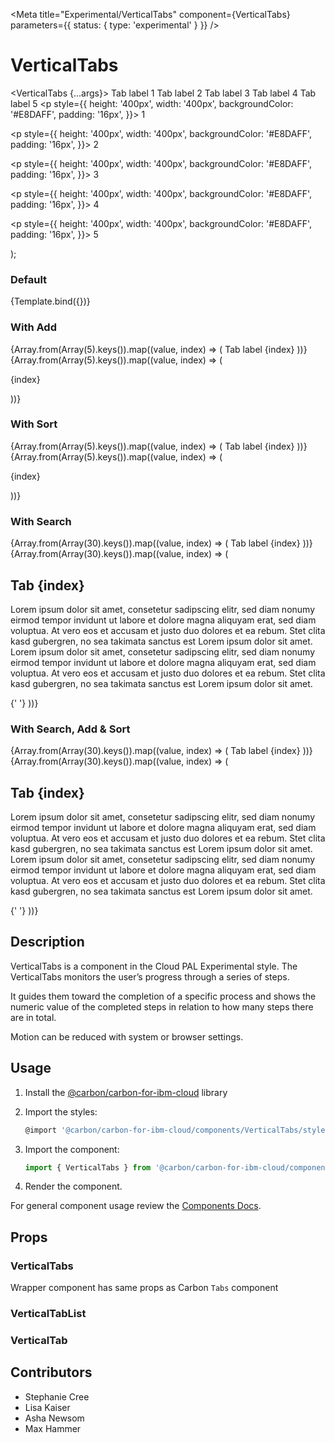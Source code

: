 
<Meta
  title="Experimental/VerticalTabs"
  component={VerticalTabs}
  parameters={{ status: { type: 'experimental' } }}
/>

# VerticalTabs

  <VerticalTabs {...args}>
    <VerticalTabList withSort={false} aria-label="vertical-tab-list">
      <VerticalTab index={0} secondaryLabel="Label">Tab label 1</VerticalTab>
      <VerticalTab index={1} secondaryLabel="Label">Tab label 2</VerticalTab>
      <VerticalTab index={2} secondaryLabel="Label">Tab label 3</VerticalTab>
      <VerticalTab index={3} secondaryLabel="Label">Tab label 4</VerticalTab>
      <VerticalTab index={4} secondaryLabel="Label">Tab label 5</VerticalTab>
    </VerticalTabList>
    <VerticalTabPanels >
      <VerticalTabPanel>
        <p
          style={{
            height: '400px',
            width: '400px',
            backgroundColor: '#E8DAFF',
            padding: '16px',
          }}>
          1
        </p>
      </VerticalTabPanel>
      <VerticalTabPanel>
        <p
          style={{
            height: '400px',
            width: '400px',
            backgroundColor: '#E8DAFF',
            padding: '16px',
          }}>
          2
        </p>
      </VerticalTabPanel>
      <VerticalTabPanel>
        <p
          style={{
            height: '400px',
            width: '400px',
            backgroundColor: '#E8DAFF',
            padding: '16px',
          }}>
          3
        </p>
      </VerticalTabPanel>
      <VerticalTabPanel>
        <p
          style={{
            height: '400px',
            width: '400px',
            backgroundColor: '#E8DAFF',
            padding: '16px',
          }}>
          4
        </p>
      </VerticalTabPanel>
      <VerticalTabPanel>
        <p
          style={{
            height: '400px',
            width: '400px',
            backgroundColor: '#E8DAFF',
            padding: '16px',
          }}>
          5
        </p>
      </VerticalTabPanel>
    </VerticalTabPanels>
  </VerticalTabs>
);

### Default

<Canvas>
  <Story name="Default">{Template.bind({})}</Story>
</Canvas>

### With Add

<Canvas>
  <Story name="With Add">
    <VerticalTabs>
      <VerticalTabList withAdd withSort={false} aria-label="test">
        {Array.from(Array(5).keys()).map((value, index) => (
          <VerticalTab secondaryLabel="foo" index={index}>
            Tab label {index}
          </VerticalTab>
        ))}
      </VerticalTabList>
      <VerticalTabPanels className="test-panels">
        {Array.from(Array(5).keys()).map((value, index) => (
          <VerticalTabPanel index={index}>
            <p
              style={{
                height: '400px',
                width: '400px',
                backgroundColor: '#E8DAFF',
                padding: '16px',
              }}>
              {index}
            </p>
          </VerticalTabPanel>
        ))}
      </VerticalTabPanels>
    </VerticalTabs>
  </Story>
</Canvas>

### With Sort

<Canvas>
  <Story name="With Sort">
    <VerticalTabs>
      <VerticalTabList withSort aria-label="test">
        {Array.from(Array(5).keys()).map((value, index) => (
          <VerticalTab secondaryLabel="foo" index={index}>
            Tab label {index}
          </VerticalTab>
        ))}
      </VerticalTabList>
      <VerticalTabPanels className="test-panels">
        {Array.from(Array(5).keys()).map((value, index) => (
          <VerticalTabPanel index={index}>
            <p
              style={{
                height: '400px',
                width: '400px',
                backgroundColor: '#E8DAFF',
                padding: '16px',
              }}>
              {index}
            </p>
          </VerticalTabPanel>
        ))}
      </VerticalTabPanels>
    </VerticalTabs>
  </Story>
</Canvas>

### With Search

<Canvas>
  <Story name="With Search">
    <div style={{ maxHeight: '400px', display: 'flex' }}>
      <VerticalTabs>
        <VerticalTabList withSearch aria-label="test">
          {Array.from(Array(30).keys()).map((value, index) => (
            <VerticalTab
              secondaryLabel="foo"
              index={index}
              statusIndicator="success">
              Tab label {index}
            </VerticalTab>
          ))}
        </VerticalTabList>
        <VerticalTabPanels className="test-panels">
          {Array.from(Array(30).keys()).map((value, index) => (
            <VerticalTabPanel index={index}>
              <p
                style={{
                  backgroundColor: '#E8DAFF',
                  padding: '16px',
                }}>
                <h2>Tab {index}</h2>
                <p>
                  Lorem ipsum dolor sit amet, consetetur sadipscing elitr, sed
                  diam nonumy eirmod tempor invidunt ut labore et dolore magna
                  aliquyam erat, sed diam voluptua. At vero eos et accusam et
                  justo duo dolores et ea rebum. Stet clita kasd gubergren, no
                  sea takimata sanctus est Lorem ipsum dolor sit amet. Lorem
                  ipsum dolor sit amet, consetetur sadipscing elitr, sed diam
                  nonumy eirmod tempor invidunt ut labore et dolore magna
                  aliquyam erat, sed diam voluptua. At vero eos et accusam et
                  justo duo dolores et ea rebum. Stet clita kasd gubergren, no
                  sea takimata sanctus est Lorem ipsum dolor sit amet.
                </p>
              </p>{' '}
            </VerticalTabPanel>
          ))}
        </VerticalTabPanels>
      </VerticalTabs>
    </div>
  </Story>
</Canvas>

### With Search, Add & Sort

<Canvas>
  <Story name="With Search, Add & Sort">
    <div style={{ maxHeight: '400px', display: 'flex' }}>
      <VerticalTabs>
        <VerticalTabList withSearch withAdd WithSort aria-label="test">
          {Array.from(Array(30).keys()).map((value, index) => (
            <VerticalTab
              secondaryLabel="foo"
              index={index}
              statusIndicator="success">
              Tab label {index}
            </VerticalTab>
          ))}
        </VerticalTabList>
        <VerticalTabPanels className="test-panels">
          {Array.from(Array(30).keys()).map((value, index) => (
            <VerticalTabPanel index={index}>
              <p
                style={{
                  backgroundColor: '#E8DAFF',
                  padding: '16px',
                }}>
                <h2>Tab {index}</h2>
                <p>
                  Lorem ipsum dolor sit amet, consetetur sadipscing elitr, sed
                  diam nonumy eirmod tempor invidunt ut labore et dolore magna
                  aliquyam erat, sed diam voluptua. At vero eos et accusam et
                  justo duo dolores et ea rebum. Stet clita kasd gubergren, no
                  sea takimata sanctus est Lorem ipsum dolor sit amet. Lorem
                  ipsum dolor sit amet, consetetur sadipscing elitr, sed diam
                  nonumy eirmod tempor invidunt ut labore et dolore magna
                  aliquyam erat, sed diam voluptua. At vero eos et accusam et
                  justo duo dolores et ea rebum. Stet clita kasd gubergren, no
                  sea takimata sanctus est Lorem ipsum dolor sit amet.
                </p>
              </p>{' '}
            </VerticalTabPanel>
          ))}
        </VerticalTabPanels>
      </VerticalTabs>
    </div>
  </Story>
</Canvas>

## Description

VerticalTabs is a component in the Cloud PAL Experimental style. The
VerticalTabs monitors the user’s progress through a series of steps.

It guides them toward the completion of a specific process and shows the numeric
value of the completed steps in relation to how many steps there are in total.

Motion can be reduced with system or browser settings.

## Usage

1.  Install the
    [@carbon/carbon-for-ibm-cloud](https://pages.github.ibm.com/cdai-design/cloud-pal/cloudpal-guidance/cloudpal-v2/migration-guides/#installing-and-using-the-new-packages)
    library
2.  Import the styles:

    ```js
    @import '@carbon/carbon-for-ibm-cloud/components/VerticalTabs/styles';
    ```

3.  Import the component:

    ```js
    import { VerticalTabs } from '@carbon/carbon-for-ibm-cloud/components';
    ```

4.  Render the component.

For general component usage review the
[Components Docs](https://pages.github.ibm.com/ibmcloud/pal/development-guidelines/components/overview).

## Props

### VerticalTabs

Wrapper component has same props as Carbon `Tabs` component

<ArgsTable of={VerticalTabs} />

### VerticalTabList

<ArgsTable of={VerticalTabList} />

### VerticalTab

<ArgsTable of={VerticalTab} />

## Contributors

- Stephanie Cree
- Lisa Kaiser
- Asha Newsom
- Max Hammer
